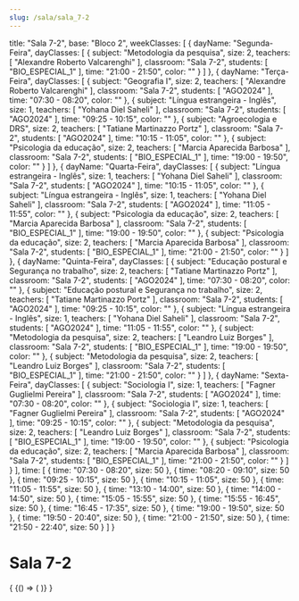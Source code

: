 ```yaml
---
slug: /sala/sala_7-2
---
```

  title: "Sala 7-2",
  base: "Bloco 2",
  weekClasses: [
    {
      dayName: "Segunda-Feira",
      dayClasses: [
        {
          subject: "Metodologia da pesquisa",
          size: 2,
          teachers: [
            "Alexandre Roberto Valcarenghi"
          ],
          classroom: "Sala 7-2",
          students: [
            "BIO_ESPECIAL_1"
          ],
          time: "21:00 - 21:50",
          color: ""
        }
      ]
    },
    {
      dayName: "Terça-Feira",
      dayClasses: [
        {
          subject: "Geografia I",
          size: 2,
          teachers: [
            "Alexandre Roberto Valcarenghi"
          ],
          classroom: "Sala 7-2",
          students: [
            "AGO2024"
          ],
          time: "07:30 - 08:20",
          color: ""
        },
        {
          subject: "Língua estrangeira - Inglês",
          size: 1,
          teachers: [
            "Yohana Diel Saheli"
          ],
          classroom: "Sala 7-2",
          students: [
            "AGO2024"
          ],
          time: "09:25 - 10:15",
          color: ""
        },
        {
          subject: "Agroecologia e DRS",
          size: 2,
          teachers: [
            "Tatiane Martinazzo Portz"
          ],
          classroom: "Sala 7-2",
          students: [
            "AGO2024"
          ],
          time: "10:15 - 11:05",
          color: ""
        },
        {
          subject: "Psicologia da educação",
          size: 2,
          teachers: [
            "Marcia Aparecida Barbosa"
          ],
          classroom: "Sala 7-2",
          students: [
            "BIO_ESPECIAL_1"
          ],
          time: "19:00 - 19:50",
          color: ""
        }
      ]
    },
    {
      dayName: "Quarta-Feira",
      dayClasses: [
        {
          subject: "Língua estrangeira - Inglês",
          size: 1,
          teachers: [
            "Yohana Diel Saheli"
          ],
          classroom: "Sala 7-2",
          students: [
            "AGO2024"
          ],
          time: "10:15 - 11:05",
          color: ""
        },
        {
          subject: "Língua estrangeira - Inglês",
          size: 1,
          teachers: [
            "Yohana Diel Saheli"
          ],
          classroom: "Sala 7-2",
          students: [
            "AGO2024"
          ],
          time: "11:05 - 11:55",
          color: ""
        },
        {
          subject: "Psicologia da educação",
          size: 2,
          teachers: [
            "Marcia Aparecida Barbosa"
          ],
          classroom: "Sala 7-2",
          students: [
            "BIO_ESPECIAL_1"
          ],
          time: "19:00 - 19:50",
          color: ""
        },
        {
          subject: "Psicologia da educação",
          size: 2,
          teachers: [
            "Marcia Aparecida Barbosa"
          ],
          classroom: "Sala 7-2",
          students: [
            "BIO_ESPECIAL_1"
          ],
          time: "21:00 - 21:50",
          color: ""
        }
      ]
    },
    {
      dayName: "Quinta-Feira",
      dayClasses: [
        {
          subject: "Educação postural e Segurança no trabalho",
          size: 2,
          teachers: [
            "Tatiane Martinazzo Portz"
          ],
          classroom: "Sala 7-2",
          students: [
            "AGO2024"
          ],
          time: "07:30 - 08:20",
          color: ""
        },
        {
          subject: "Educação postural e Segurança no trabalho",
          size: 2,
          teachers: [
            "Tatiane Martinazzo Portz"
          ],
          classroom: "Sala 7-2",
          students: [
            "AGO2024"
          ],
          time: "09:25 - 10:15",
          color: ""
        },
        {
          subject: "Língua estrangeira - Inglês",
          size: 1,
          teachers: [
            "Yohana Diel Saheli"
          ],
          classroom: "Sala 7-2",
          students: [
            "AGO2024"
          ],
          time: "11:05 - 11:55",
          color: ""
        },
        {
          subject: "Metodologia da pesquisa",
          size: 2,
          teachers: [
            "Leandro Luiz Borges"
          ],
          classroom: "Sala 7-2",
          students: [
            "BIO_ESPECIAL_1"
          ],
          time: "19:00 - 19:50",
          color: ""
        },
        {
          subject: "Metodologia da pesquisa",
          size: 2,
          teachers: [
            "Leandro Luiz Borges"
          ],
          classroom: "Sala 7-2",
          students: [
            "BIO_ESPECIAL_1"
          ],
          time: "21:00 - 21:50",
          color: ""
        }
      ]
    },
    {
      dayName: "Sexta-Feira",
      dayClasses: [
        {
          subject: "Sociologia I",
          size: 1,
          teachers: [
            "Fagner Guglielmi Pereira"
          ],
          classroom: "Sala 7-2",
          students: [
            "AGO2024"
          ],
          time: "07:30 - 08:20",
          color: ""
        },
        {
          subject: "Sociologia I",
          size: 1,
          teachers: [
            "Fagner Guglielmi Pereira"
          ],
          classroom: "Sala 7-2",
          students: [
            "AGO2024"
          ],
          time: "09:25 - 10:15",
          color: ""
        },
        {
          subject: "Metodologia da pesquisa",
          size: 2,
          teachers: [
            "Leandro Luiz Borges"
          ],
          classroom: "Sala 7-2",
          students: [
            "BIO_ESPECIAL_1"
          ],
          time: "19:00 - 19:50",
          color: ""
        },
        {
          subject: "Psicologia da educação",
          size: 2,
          teachers: [
            "Marcia Aparecida Barbosa"
          ],
          classroom: "Sala 7-2",
          students: [
            "BIO_ESPECIAL_1"
          ],
          time: "21:00 - 21:50",
          color: ""
        }
      ]
    }
  ],
  time: [
    {
      time: "07:30 - 08:20",
      size: 50
    },
    {
      time: "08:20 - 09:10",
      size: 50
    },
    {
      time: "09:25 - 10:15",
      size: 50
    },
    {
      time: "10:15 - 11:05",
      size: 50
    },
    {
      time: "11:05 - 11:55",
      size: 50
    },
    {
      time: "13:10 - 14:00",
      size: 50
    },
    {
      time: "14:00 - 14:50",
      size: 50
    },
    {
      time: "15:05 - 15:55",
      size: 50
    },
    {
      time: "15:55 - 16:45",
      size: 50
    },
    {
      time: "16:45 - 17:35",
      size: 50
    },
    {
      time: "19:00 - 19:50",
      size: 50
    },
    {
      time: "19:50 - 20:40",
      size: 50
    },
    {
      time: "21:00 - 21:50",
      size: 50
    },
    {
      time: "21:50 - 22:40",
      size: 50
    }
  ]
}

# Sala 7-2

<div>
  {
    <BrowserOnly>
      {() => (
        <Grid
          title={data.title}
          weekClasses={data.weekClasses}
          time={data.time}
        />
      )}
    </BrowserOnly>
  }
</div>
